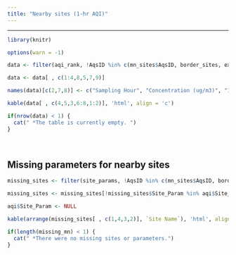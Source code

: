 ---
title: "Nearby sites (1-hr AQI)"
---

<hr> 

```{r kable3, message=F, echo=F, results='asis', warning=F}
library(knitr)

options(warn = -1)

data <- filter(aqi_rank, !AqsID %in% c(mn_sites$AqsID, border_sites, extra_sites))

data <- data[ , c(1:4,8,5,7,9)]

names(data)[c(2,7,8)] <- c("Sampling Hour", "Concentration (ug/m3)", "1-hr AQI")

kable(data[ , c(4,5,3,6:8,1:2)], 'html', align = 'c')

if(nrow(data) < 1) {
  cat(" *The table is currently empty. ")
} 
```
<br>

<div class = "gray">
## Missing parameters for nearby sites
```{r miss_nearby, message=F, echo=F, results='asis', warning=F}

missing_sites <- filter(site_params, !AqsID %in% c(mn_sites$AqsID, border_sites))

missing_sites <- missing_sites[!missing_sites$Site_Param %in% aqi$Site_Param, ]

aqi$Site_Param <- NULL

kable(arrange(missing_sites[ , c(1,4,3,2)], `Site Name`), 'html', align = 'c')

if(length(missing_mn) < 1) {
  cat(" *There were no missing sites or parameters.")
} 
```
</div>


